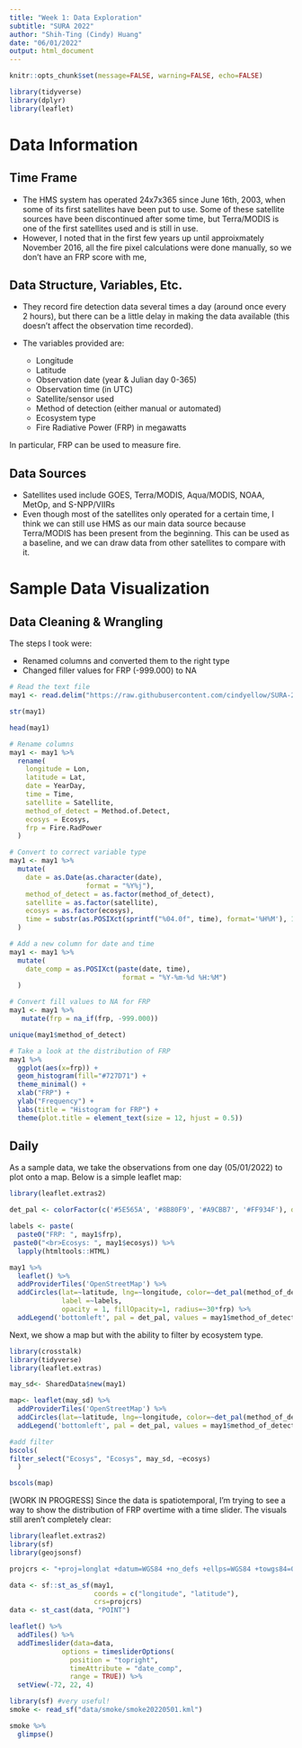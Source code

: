 ```yaml
---
title: "Week 1: Data Exploration"
subtitle: "SURA 2022"
author: "Shih-Ting (Cindy) Huang"
date: "06/01/2022"
output: html_document
---
```


```r
knitr::opts_chunk$set(message=FALSE, warning=FALSE, echo=FALSE)

library(tidyverse)
library(dplyr)
library(leaflet)
```

# Data Information
## Time Frame

- The HMS system has operated 24x7x365 since June 16th, 2003, when some of its first satellites have been put to use. Some of these satellite sources have been discontinued after some time, but Terra/MODIS is one of the first satellites used and is still in use. 
- However, I noted that in the first few years up until approixmately November 2016, all the fire pixel calculations were done manually, so we don't have an FRP score with me,

## Data Structure, Variables, Etc.

- They record fire detection data several times a day (around once every 2 hours), but there can be a little delay in making the data available (this doesn't affect the observation time recorded).

- The variables provided are:
  
  - Longitude
  - Latitude
  - Observation date (year & Julian day 0-365)
  - Observation time (in UTC)
  - Satellite/sensor used
  - Method of detection (either manual or automated)
  - Ecosystem type
  - Fire Radiative Power (FRP) in megawatts

In particular, FRP can be used to measure fire. 

## Data Sources

- Satellites used include GOES, Terra/MODIS, Aqua/MODIS, NOAA, MetOp, and S-NPP/VIIRs
- Even though most of the satellites only operated for a certain time, I think we can still use HMS as our main data source because Terra/MODIS has been present from the beginning. This can be used as a baseline, and we can draw data from other satellites to compare with it.


# Sample Data Visualization
## Data Cleaning & Wrangling

The steps I took were:

- Renamed columns and converted them to the right type
- Changed filler values for FRP (-999.000) to NA

```r
# Read the text file
may1 <- read.delim("https://raw.githubusercontent.com/cindyellow/SURA-2022/main/data/fire/hms20220501.txt", sep=",", strip.white=TRUE)
```

```r
str(may1)
```

```r
head(may1)
```

```r
# Rename columns
may1 <- may1 %>%
  rename(
    longitude = Lon,
    latitude = Lat,
    date = YearDay,
    time = Time, 
    satellite = Satellite,
    method_of_detect = Method.of.Detect,
    ecosys = Ecosys,
    frp = Fire.RadPower
  )
```

```r
# Convert to correct variable type
may1 <- may1 %>%
  mutate(
    date = as.Date(as.character(date),          
                   format = "%Y%j"),
    method_of_detect = as.factor(method_of_detect),
    satellite = as.factor(satellite),
    ecosys = as.factor(ecosys),
    time = substr(as.POSIXct(sprintf("%04.0f", time), format='%H%M'), 12, 16)
  )
```

```r
# Add a new column for date and time
may1 <- may1 %>%
  mutate(
    date_comp = as.POSIXct(paste(date, time), 
                            format = "%Y-%m-%d %H:%M")
  )
```


```r
# Convert fill values to NA for FRP
may1 <- may1 %>%
   mutate(frp = na_if(frp, -999.000))
```

```r
unique(may1$method_of_detect)
```


```r
# Take a look at the distribution of FRP
may1 %>%
  ggplot(aes(x=frp)) +
  geom_histogram(fill="#727D71") +
  theme_minimal() +
  xlab("FRP") + 
  ylab("Frequency") +
  labs(title = "Histogram for FRP") +
  theme(plot.title = element_text(size = 12, hjust = 0.5))
```

## Daily

As a sample data, we take the observations from one day (05/01/2022) to plot onto a map. Below is a simple leaflet map:

```r
library(leaflet.extras2)

det_pal <- colorFactor(c('#5E565A', '#8B80F9', '#A9CBB7', '#FF934F'), domain = may1$method_of_detect[!is.na(may1$method_of_detect)], na.color = NA)

labels <- paste(
  paste0("FRP: ", may1$frp),
 paste0("<br>Ecosys: ", may1$ecosys)) %>%
  lapply(htmltools::HTML)

may1 %>%
  leaflet() %>%
  addProviderTiles('OpenStreetMap') %>%
  addCircles(lat=~latitude, lng=~longitude, color=~det_pal(method_of_detect), 
             label =~labels, 
             opacity = 1, fillOpacity=1, radius=~30*frp) %>%
  addLegend('bottomleft', pal = det_pal, values = may1$method_of_detect, title = "Method of Detection", opacity=1, na.label=NULL)
```

Next, we show a map but with the ability to filter by ecosystem type.

```r
library(crosstalk)
library(tidyverse)
library(leaflet.extras)

may_sd<- SharedData$new(may1)

map<- leaflet(may_sd) %>%
  addProviderTiles('OpenStreetMap') %>%
  addCircles(lat=~latitude, lng=~longitude, color=~det_pal(method_of_detect), label =~paste('FRP', frp), opacity = 1, fillOpacity=1, radius=~30*frp) %>%
  addLegend('bottomleft', pal = det_pal, values = may1$method_of_detect, title = "Method of Detection", opacity=1, na.label=NULL)

#add filter
bscols(
filter_select("Ecosys", "Ecosys", may_sd, ~ecosys)
  )

bscols(map)
```

[WORK IN PROGRESS] Since the data is spatiotemporal, I'm trying to see a way to show the distribution of FRP overtime with a time slider. The visuals still aren't completely clear:

```r
library(leaflet.extras2)
library(sf)
library(geojsonsf)

projcrs <- "+proj=longlat +datum=WGS84 +no_defs +ellps=WGS84 +towgs84=0,0,0"

data <- sf::st_as_sf(may1,
                     coords = c("longitude", "latitude"),
                     crs=projcrs)
data <- st_cast(data, "POINT")

leaflet() %>%
  addTiles() %>%
  addTimeslider(data=data,
             options = timesliderOptions(
               position = "topright",
               timeAttribute = "date_comp",
               range = TRUE)) %>%
  setView(-72, 22, 4)
```


```r
library(sf) #very useful!
smoke <- read_sf("data/smoke/smoke20220501.kml")
```

```r
smoke %>%
  glimpse()
```







